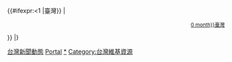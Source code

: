 {{Current events TW header}}
{{#ifexpr:{{CURRENTDAY}}<1<!-- 這個數字決定每月第幾日開始不再顯示上一個月的新聞 -->
|{{:{{#time:Y年M|-1 month}}臺灣}}
|<div style="text-align: right;">
<sup>[[{{#time:Y年M|0 month}}臺灣]] </sup>
</div>
}}
|}
{{TW quick links}}
{{Current events TW footer}}
{{clr}}<noinclude>
[[Category:台灣新聞動態|]]
[[Category:台灣|Portal]]
[[Category:{{CURRENTYEAR}}年台灣|*]]
[[Category:台灣維基資源|Category:台灣維基資源]]
</noinclude>